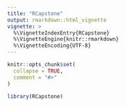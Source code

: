 ```yaml
---
title: "RCapstone"
output: rmarkdown::html_vignette
vignette: >
  %\VignetteIndexEntry{RCapstone}
  %\VignetteEngine{knitr::rmarkdown}
  %\VignetteEncoding{UTF-8}
---
```


```r
knitr::opts_chunk$set(
  collapse = TRUE,
  comment = "#>"
)
```

```r
library(RCapstone)


```
